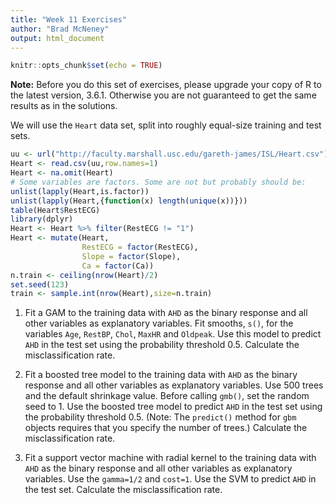 ```yaml
---
title: "Week 11 Exercises"
author: "Brad McNeney"
output: html_document
---
```


```r
knitr::opts_chunk$set(echo = TRUE)
```

**Note:** Before you do this set of exercises, 
please upgrade your copy of R to the latest version,
3.6.1. Otherwise you are not guaranteed to 
get the same results as in the solutions.

We will use the `Heart` data set, split into roughly equal-size
training and test sets.

```r
uu <- url("http://faculty.marshall.usc.edu/gareth-james/ISL/Heart.csv")
Heart <- read.csv(uu,row.names=1)
Heart <- na.omit(Heart)
# Some variables are factors. Some are not but probably should be:
unlist(lapply(Heart,is.factor))
unlist(lapply(Heart,{function(x) length(unique(x))}))
table(Heart$RestECG)
library(dplyr)
Heart <- Heart %>% filter(RestECG != "1")
Heart <- mutate(Heart,
                RestECG = factor(RestECG),
                Slope = factor(Slope),
                Ca = factor(Ca))
n.train <- ceiling(nrow(Heart)/2)
set.seed(123)
train <- sample.int(nrow(Heart),size=n.train)
```

1. Fit a GAM to the training data with `AHD` as the binary 
response and all other variables as explanatory variables.
Fit smooths, `s()`, for the variables
`Age`, `RestBP`, `Chol`, `MaxHR` and `Oldpeak`. Use this 
model to predict `AHD` in the test set using the 
probability threshold 0.5. Calculate the misclassification 
rate. 

2. Fit a boosted tree model to the training data with `AHD` as the binary 
response and all other variables as explanatory variables. Use
500 trees and the default shrinkage value. Before calling 
`gmb()`, set the random seed to 1.
Use the boosted tree 
model to predict `AHD` in the test set using the 
probability threshold 0.5. 
(Note: The `predict()` method for `gbm` objects
requires that you specify the number of trees.)
Calculate the misclassification 
rate. 

3. Fit a support vector machine with radial kernel
to the training data with 
`AHD` as the binary 
response and all other variables as explanatory variables. 
Use the `gamma=1/2` and `cost=1`.
Use the SVM to predict `AHD` in the test set.
Calculate the misclassification 
rate.


